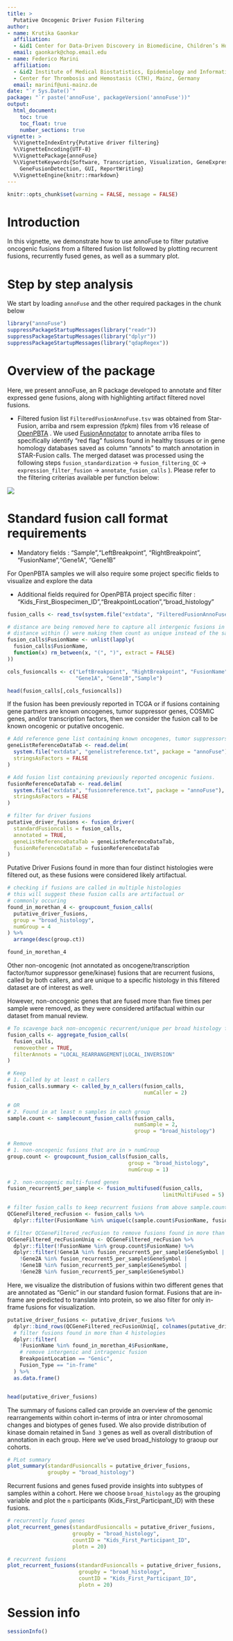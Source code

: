 ```yaml
---
title: >
  Putative Oncogenic Driver Fusion Filtering
author:
- name: Krutika Gaonkar
  affiliation: 
  - &id1 Center for Data-Driven Discovery in Biomedicine, Children’s Hospital of Philadelphia, USA
  email: gaonkark@chop.email.edu
- name: Federico Marini
  affiliation: 
  - &id2 Institute of Medical Biostatistics, Epidemiology and Informatics (IMBEI), Mainz, Germany
  - Center for Thrombosis and Hemostasis (CTH), Mainz, Germany
  email: marinif@uni-mainz.de
date: "`r Sys.Date()`"
package: "`r paste('annoFuse', packageVersion('annoFuse'))"
output: 
  html_document:
    toc: true
    toc_float: true
    number_sections: true
vignette: >
  %\VignetteIndexEntry{Putative driver filtering}
  %\VignetteEncoding{UTF-8}  
  %\VignettePackage{annoFuse}
  %\VignetteKeywords{Software, Transcription, Visualization, GeneExpression, Annotation,
    GeneFusionDetection, GUI, ReportWriting}
  %\VignetteEngine{knitr::rmarkdown}
---
```


```r
knitr::opts_chunk$set(warning = FALSE, message = FALSE)
```

# Introduction
In this vignette, we demonstrate how to use annoFuse to filter putative oncogenic fusions from a filtered fusion list followed by plotting recurrent fusions, recurrently fused genes, as well as a summary plot. 

# Step by step analysis

We start by loading `annoFuse` and the other required packages in the chunk below

```r
library("annoFuse")
suppressPackageStartupMessages(library("readr"))
suppressPackageStartupMessages(library("dplyr"))
suppressPackageStartupMessages(library("qdapRegex"))
```

# Overview of the package
Here, we present annoFuse, an R package developed to annotate and filter expressed gene fusions, along with highlighting artifact filtered novel fusions.

 * Filtered fusion list `FilteredFusionAnnoFuse.tsv` was obtained from Star-Fusion, arriba and rsem expression (fpkm) files from v16 release of [OpenPBTA](https://github.com/AlexsLemonade/OpenPBTA-analysis) . 
 We used [FusionAnnotator](https://github.com/FusionAnnotator/FusionAnnotator/tree/v0.2.0) to annotate arriba files to specifically identify “red flag” fusions found in healthy tissues or in gene homology databases saved as column "annots" to match annotation in STAR-Fusion calls. 
 The merged dataset was processed using the following steps `fusion_standardization` -> `fusion_filtering_QC` -> `expression_filter_fusion` -> `annotate_fusion_calls` ). 
 Please refer to the filtering criterias available per function below:

![](Figure_1.png)

# Standard fusion call format requirements

  - Mandatory fields : "Sample","LeftBreakpoint", "RightBreakpoint", "FusionName","Gene1A", "Gene1B"
  
  For OpenPBTA samples we will also require some project specific fields to visualize and explore the data
  
  - Additional fields required for OpenPBTA project specific filter : "Kids_First_Biospecimen_ID","BreakpointLocation","broad_histology"


```r
fusion_calls <- read_tsv(system.file("extdata", "FilteredFusionAnnoFuse.tsv", package = "annoFuse"))

# distance are being removed here to capture all intergenic fusions in count
# distance within () were making them count as unique instead of the same fusion
fusion_calls$FusionName <- unlist(lapply(
  fusion_calls$FusionName, 
  function(x) rm_between(x, "(", ")", extract = FALSE)
))

cols_fusioncalls <- c("LeftBreakpoint", "RightBreakpoint", "FusionName",
                      "Gene1A", "Gene1B","Sample")

head(fusion_calls[,cols_fusioncalls])

```

If the fusion has been previously reported in TCGA or if fusions containing gene partners are known oncogenes, tumor suppressor genes, COSMIC genes, and/or transcription factors, then we consider the fusion call to be known oncogenic or putative oncogenic. 


```r

# Add reference gene list containing known oncogenes, tumor suppressors, kinases, and transcription factors
geneListReferenceDataTab <- read.delim(
  system.file("extdata", "genelistreference.txt", package = "annoFuse"),
  stringsAsFactors = FALSE
)

# Add fusion list containing previously reported oncogenic fusions.
fusionReferenceDataTab <- read.delim(
  system.file("extdata", "fusionreference.txt", package = "annoFuse"),
  stringsAsFactors = FALSE
)

# filter for driver fusions
putative_driver_fusions <- fusion_driver(
  standardFusioncalls = fusion_calls, 
  annotated = TRUE, 
  geneListReferenceDataTab = geneListReferenceDataTab, 
  fusionReferenceDataTab = fusionReferenceDataTab
)
```

Putative Driver Fusions found in more than four distinct histologies were filtered out, as these fusions were considered likely artifactual.

```r
# checking if fusions are called in multiple histologies
# this will suggest these fusion calls are artifactual or
# commonly occuring
found_in_morethan_4 <- groupcount_fusion_calls(
  putative_driver_fusions, 
  group = "broad_histology", 
  numGroup = 4
) %>% 
  arrange(desc(group.ct))

found_in_morethan_4
```

Other non-oncogenic (not annotated as oncogene/transcription factor/tumor suppressor gene/kinase) fusions that are recurrent fusions, called by both callers, and are unique to a specific histology in this filtered dataset are of interest as well. 

However, non-oncogenic genes that are fused more than five times per sample were removed, as they were considered artifactual within our dataset from manual review. 


```r
# To scavenge back non-oncogenic recurrent/unique per broad histology fusions
fusion_calls <- aggregate_fusion_calls(
  fusion_calls,
  removeother = TRUE,
  filterAnnots = "LOCAL_REARRANGEMENT|LOCAL_INVERSION"
)

# Keep
# 1. Called by at least n callers
fusion_calls.summary <- called_by_n_callers(fusion_calls, 
                                            numCaller = 2)

# OR
# 2. Found in at least n samples in each group
sample.count <- samplecount_fusion_calls(fusion_calls, 
                                         numSample = 2, 
                                         group = "broad_histology")

# Remove
# 1. non-oncogenic fusions that are in > numGroup
group.count <- groupcount_fusion_calls(fusion_calls, 
                                       group = "broad_histology", 
                                       numGroup = 1)

# 2. non-oncogenic multi-fused genes
fusion_recurrent5_per_sample <- fusion_multifused(fusion_calls, 
                                                  limitMultiFused = 5)

# filter fusion_calls to keep recurrent fusions from above sample.count and fusion_calls.summary
QCGeneFiltered_recFusion <- fusion_calls %>%
  dplyr::filter(FusionName %in% unique(c(sample.count$FusionName, fusion_calls.summary$FusionName)))

# filter QCGeneFiltered_recFusion to remove fusions found in more than 1 group and multifused gene per samples
QCGeneFiltered_recFusionUniq <- QCGeneFiltered_recFusion %>%
  dplyr::filter(!FusionName %in% group.count$FusionName) %>%
  dplyr::filter(!Gene1A %in% fusion_recurrent5_per_sample$GeneSymbol |
    !Gene2A %in% fusion_recurrent5_per_sample$GeneSymbol |
    !Gene1B %in% fusion_recurrent5_per_sample$GeneSymbol |
    !Gene2B %in% fusion_recurrent5_per_sample$GeneSymbol)
```

Here, we visualize the distribution of fusions within two different genes that are annotated as "Genic" in our standard fusion format.
Fusions that are in-frame are predicted to translate into protein, so we also filter for only in-frame fusions for visualization.

```r
putative_driver_fusions <- putative_driver_fusions %>%
  dplyr::bind_rows(QCGeneFiltered_recFusionUniq[, colnames(putative_driver_fusions)]) %>%
  # filter fusions found in more than 4 histologies
  dplyr::filter(
    !FusionName %in% found_in_morethan_4$FusionName,
    # remove intergenic and intragenic fusion
    BreakpointLocation == "Genic",
    Fusion_Type == "in-frame"
  ) %>%
  as.data.frame()


head(putative_driver_fusions)
```

The summary of fusions called can provide an overview of the genomic rearrangements within cohort in-terms of intra or inter chromosomal changes and biotypes of genes fused. We also provide distribution of kinase domain retained in 5` and 3` genes as well as overall distribution of annotation in each group. Here we've used broad_histology to graoup our cohorts. 

```r
# PLot summary
plot_summary(standardFusioncalls = putative_driver_fusions, 
             groupby = "broad_histology")
```

Recurrent fusions and genes fused provide insights into subtypes of samples within a cohort. 
Here we choose `broad_histology` as the grouping variable and plot the `n` participants (Kids_First_Participant_ID) with these fusions. 

```r
# recurrently fused genes
plot_recurrent_genes(standardFusioncalls = putative_driver_fusions, 
                     groupby = "broad_histology", 
                     countID = "Kids_First_Participant_ID", 
                     plotn = 20)
```

```r
# recurrent fusions
plot_recurrent_fusions(standardFusioncalls = putative_driver_fusions, 
                       groupby = "broad_histology", 
                       countID = "Kids_First_Participant_ID", 
                       plotn = 20)
```

# Session info {-}

```r
sessionInfo()
```
